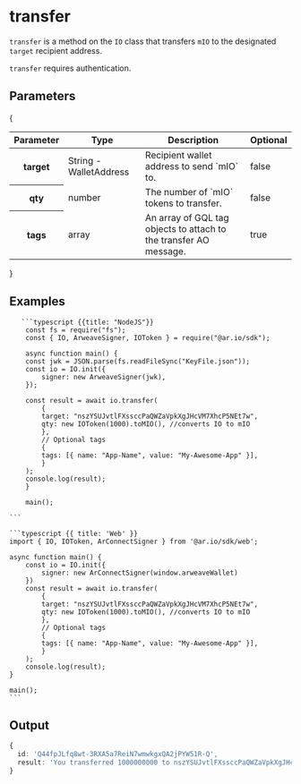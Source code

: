 
# transfer

`transfer` is a method on the `IO` class that transfers `mIO` to the designated `target` recipient address.

`transfer` requires authentication.

## Parameters

{

<div style={{ textAlign: 'center' }}>
  <table className="inline-table">
    <thead>
      <tr>
        <th>Parameter</th>
        <th>Type</th>
        <th>Description</th>
        <th>Optional</th>
      </tr>
    </thead>
    <tbody>
      <tr>
        <th>target</th>
        <td>String - WalletAddress</td>
        <td>Recipient wallet address to send `mIO` to.</td>
        <td>false</td>
      </tr>
      <tr>
        <th>qty</th>
        <td>number</td>
        <td>The number of `mIO` tokens to transfer.</td>
        <td>false</td>
      </tr>
      <tr>
        <th>tags</th>
        <td>array</td>
        <td>
          An array of GQL tag objects to attach to the transfer AO message.
        </td>
        <td>true</td>
      </tr>
    </tbody>
  </table>
</div>
}

## Examples

<CodeGroup title="transfer">

       ```typescript {{title: "NodeJS"}}
        const fs = require("fs");
        const { IO, ArweaveSigner, IOToken } = require("@ar.io/sdk");

        async function main() {
        const jwk = JSON.parse(fs.readFileSync("KeyFile.json"));
        const io = IO.init({
            signer: new ArweaveSigner(jwk),
        });

        const result = await io.transfer(
            {
            target: "nszYSUJvtlFXssccPaQWZaVpkXgJHcVM7XhcP5NEt7w",
            qty: new IOToken(1000).toMIO(), //converts IO to mIO
            },
            // Optional tags
            {
            tags: [{ name: "App-Name", value: "My-Awesome-App" }],
            }
        );
        console.log(result);
        }

        main();

    ```

    ```typescript {{ title: 'Web' }}
    import { IO, IOToken, ArConnectSigner } from '@ar.io/sdk/web';

    async function main() {
        const io = IO.init({
            signer: new ArConnectSigner(window.arweaveWallet)
        })
        const result = await io.transfer(
            {
            target: "nszYSUJvtlFXssccPaQWZaVpkXgJHcVM7XhcP5NEt7w",
            qty: new IOToken(1000).toMIO(), //converts IO to mIO
            },
            // Optional tags
            {
            tags: [{ name: "App-Name", value: "My-Awesome-App" }],
            }
        );
        console.log(result);
    }

    main();
    ```

</CodeGroup>

## Output

```typescript
{
  id: 'Q44fpJLfq8wt-3RXA5a7ReiN7wmwkgxQA2jPYW51R-Q',
  result: 'You transferred 1000000000 to nszYSUJvtlFXssccPaQWZaVpkXgJHcVM7XhcP5NEt7w'
}
```
